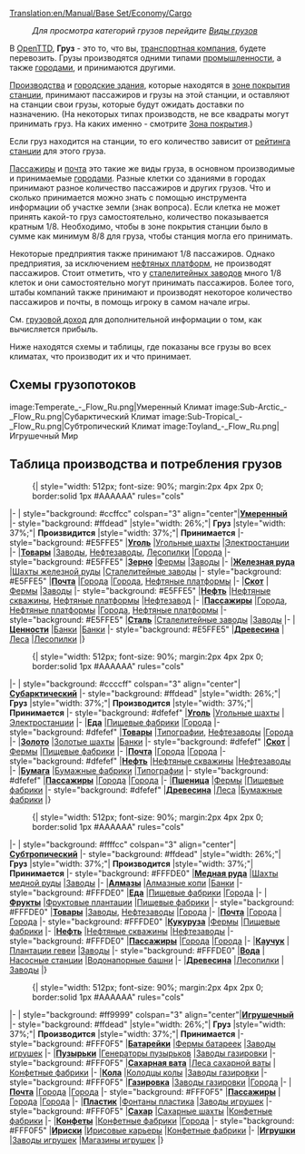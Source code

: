 [[Translation:en/Manual/Base Set/Economy/Cargo]]
{{ru/Учебник}}
:''Для просмотра категорий грузов перейдите [[:Category:ru/Груз|Виды грузов]]''

В [[ru/Manual/OpenTTD|OpenTTD]], '''Груз''' - это то, что вы, [[ru/Manual/Транспортная компания|транспортная компания]], будете перевозить. Грузы производятся одними типами [[ru/Manual/Base Set/Economy/Промышленность|промышленности]], а также [[ru/Manual/Город|городами]], и принимаются другими. 

[[ru/промышленность|Производства]] и [[ru/Manual/Город|городские здания]], которые находятся в [[ru/Manual/Зона покрытия|зоне покрытия]] [[ru/Manual/Станции|станции]], принимают пассажиров и грузы на этой станции, и оставляют на станции свои грузы, которые будут ожидать доставки по назначению. (На некоторых типах производств, не все квадраты могут принимать груз. На каких именно - смотрите [[ru/Manual/Зона покрытия|Зона покрытия]].)

Если груз находится на станции, то его количество зависит от [[ru/Manual/Игровая механика#Рейтинг станций|рейтинга станции]] для этого груза.

[[ru/Manual/Base Set/Economy/Пассажиры|Пассажиры]] и [[ru/Manual/Base Set/Economy/Почта|почта]] это такие же виды груза, в основном производимые и принимаемые [[ru/Manual/Город|городами]]. Разные клетки со зданиями в городах принимают разное количество пассажиров и других грузов. Что и сколько принимается можно знать с помощью инструмента информации об участке земли (знак вопроса). Если клетка не может принять какой-то груз самостоятельно, количество показывается кратным 1/8. Необходимо, чтобы в зоне покрытия станции было в сумме как минимум 8/8 для груза, чтобы станция могла его принимать.

Некоторые предприятия также принимают 1/8 пассажиров. Однако предприятия, за исключением [[ru/Manual/Base Set/Economy/Нефтяная платформа|нефтяных платформ]], не производят пассажиров. Стоит отметить, что у [[ru/Manual/Base Set/Economy/Сталелитейный завод|сталелитейных заводов]] много 1/8 клеток и они самостоятельно могут принимать пассажиров. Более того, штабы компаний также принимают и производят некоторое количество пассажиров и почты, в помощь игроку в самом начале игры.

См. [[ru/Manual/Base Set/Economy/Грузовой доход|грузовой доход]] для дополнительной информации о том, как вычисляется прибыль.

Ниже находятся схемы и таблицы, где показаны все грузы во всех климатах, что производит их и что принимает.

==Схемы грузопотоков==
<gallery>
image:Temperate_-_Flow_Ru.png|Умеренный Климат
image:Sub-Arctic_-_Flow_Ru.png|Субарктический Климат
image:Sub-Tropical_-_Flow_Ru.png|Субтропический Климат
image:Toyland_-_Flow_Ru.png|Игрушечный Мир
</gallery>

==Таблица производства и потребления грузов==

:{| {{en/Wikitable}} style="width: 512px; font-size: 90%; margin:2px 4px 2px 0; border:solid 1px #AAAAAA" rules="cols"
|- 
| style="background: #ccffcc" colspan="3" align="center"|'''[[ru/Умеренный|Умеренный]]'''
|- style="background: #ffdead"
|style="width: 26%;"| '''Груз'''
|style="width: 37%;"| '''Произвидится'''
|style="width: 37%;"| '''Принимается'''
|- style="background: #E5FFE5"
|'''[[ru/Manual/Base Set/Economy/Уголь|Уголь]]'''
|[[ru/Manual/Base Set/Economy/Угольная шахта|Угольные шахты]]
|[[ru/Manual/Base Set/Economy/Электростанция|Электростанции]]
|-
|'''[[ru/Manual/Base Set/Economy/Товары|Товары]]'''
|[[ru/Manual/Base Set/Economy/Завод|Заводы]], [[ru/Manual/Base Set/Economy/Нефтезавод|Нефтезаводы]], [[ru/Manual/Base Set/Economy/Лесопилка|Лесопилки]]
|[[ru/Manual/Город|Города]]
|- style="background: #E5FFE5"
|'''[[ru/Manual/Base Set/Economy/Зерно|Зерно]]'''
|[[ru/Manual/Base Set/Economy/Ферма|Фермы]]
|[[ru/Manual/Base Set/Economy/Завод|Заводы]]
|-
|'''[[ru/Manual/Base Set/Economy/Железная руда|Железная руда]]'''
|[[ru/Manual/Base Set/Economy/Шахта железной руды|Шахты железной руды]]
|[[ru/Manual/Base Set/Economy/Сталелитейный завод|Сталелитейные заводы]]
|- style="background: #E5FFE5"
|'''[[ru/Manual/Base Set/Economy/Почта|Почта]]'''
|[[ru/Manual/Город|Города]]
|[[ru/Manual/Город|Города]], [[ru/Manual/Base Set/Economy/Нефтяная платформа|Нефтяные платформы]]
|-
|'''[[ru/Manual/Base Set/Economy/Скот|Скот]]'''
|[[ru/Manual/Base Set/Economy/Ферма|Фермы]]
|[[ru/Manual/Base Set/Economy/Завод|Заводы]]
|- style="background: #E5FFE5"
|'''[[ru/Manual/Base Set/Economy/Нефть|Нефть]]'''
|[[ru/Manual/Base Set/Economy/Нефтяная скважина|Нефтяные скважины]], [[ru/Manual/Base Set/Economy/Нефтяная платформа|Нефтяные платформы]]
|[[ru/Manual/Base Set/Economy/Нефтезавод|Нефтезавод]]
|-
|'''[[ru/Manual/Base Set/Economy/Пассажиры|Пассажиры]]'''
|[[ru/Manual/Город|Города]], [[ru/Manual/Base Set/Economy/Нефтяная платформа|Нефтяные платформы]]
|[[ru/Manual/Город|Города]], [[ru/Manual/Base Set/Economy/Нефтяная платформа|Нефтяные платформы]]
|- style="background: #E5FFE5"
|'''[[ru/Manual/Base Set/Economy/Сталь|Сталь]]'''
|[[ru/Manual/Base Set/Economy/Сталелитейный завод|Сталелитейные заводы]]
|[[ru/Manual/Base Set/Economy/Завод|Заводы]]
|-
|'''[[ru/Manual/Base Set/Economy/Ценности|Ценности]]'''
|[[ru/Manual/Base Set/Economy/Банк|Банки]]
|[[ru/Manual/Base Set/Economy/Банк|Банки]]
|- style="background: #E5FFE5"
|'''[[ru/Manual/Base Set/Economy/Древесина|Древесина]]'''
|[[ru/Manual/Base Set/Economy/Лес|Леса]]
|[[ru/Manual/Base Set/Economy/Лесопилка|Лесопилки]]
|}

:{| {{en/Wikitable}} style="width: 512px; font-size: 90%; margin:2px 4px 2px 0; border:solid 1px #AAAAAA" rules="cols"
|- 
| style="background: #ccccff" colspan="3" align="center"|'''[[ru/Субарктический|Субарктический]]'''
|- style="background: #ffdead"
|style="width: 26%;"| '''Груз'''
|style="width: 37%;"| '''Производится'''
|style="width: 37%;"| '''Принимается'''
|- style="background: #dfefef"
|'''[[ru/Manual/Base Set/Economy/Уголь|Уголь]]'''
|[[ru/Manual/Base Set/Economy/Угольная шахта|Угольные шахты]]
|[[ru/Manual/Base Set/Economy/Электростанция|Электростанции]]
|-
|'''[[ru/Manual/Base Set/Economy/Еда|Еда]]'''
|[[ru/Manual/Base Set/Economy/Пищевая фабрика|Пищевые фабрики]]
|[[ru/Manual/Город|Города]]
|- style="background: #dfefef"
|'''[[ru/Manual/Base Set/Economy/Товары|Товары]]'''
|[[ru/Manual/Base Set/Economy/Типография|Типографии]], [[ru/Manual/Base Set/Economy/Нефтезавод|Нефтезаводы]]
|[[ru/Manual/Город|Города]]
|-
|'''[[ru/Manual/Base Set/Economy/Золото|Золото]]'''
|[[ru/Manual/Base Set/Economy/Золотая шахта|Золотые шахты]]
|[[ru/Manual/Base Set/Economy/Банк|Банки]]
|- style="background: #dfefef"
|'''[[ru/Manual/Base Set/Economy/Скот|Скот]]'''
|[[ru/Manual/Base Set/Economy/Ферма|Фермы]]
|[[ru/Manual/Base Set/Economy/Пищевая фабрика|Пищевые фабрики]]
|-
|'''[[ru/Manual/Base Set/Economy/Почта|Почта]]'''
|[[ru/Manual/Город|Города]]
|[[ru/Manual/Город|Города]]
|- style="background: #dfefef"
|'''[[ru/Manual/Base Set/Economy/Нефть|Нефть]]'''
|[[ru/Manual/Base Set/Economy/Нефтяная скважина|Нефтяные скважины]]
|[[ru/Manual/Base Set/Economy/Нефтезавод|Нефтезаводы]]
|-
|'''[[ru/Manual/Base Set/Economy/Бумага|Бумага]]'''
|[[ru/Manual/Base Set/Economy/Бумажная фабрика|Бумажные фабрики]]
|[[ru/Manual/Base Set/Economy/Типография|Типографии]]
|- style="background: #dfefef"
|'''[[ru/Manual/Base Set/Economy/Пассажиры|Пассажиры]]'''
|[[ru/Manual/Город|Города]]
|[[ru/Manual/Город|Города]]
|-
|'''[[ru/Manual/Base Set/Economy/Пшеница|Пшеница]]'''
|[[ru/Manual/Base Set/Economy/Ферма|Фермы]]
|[[ru/Manual/Base Set/Economy/Пищевая фабрика|Пищевые фабрики]]
|- style="background: #dfefef"
|'''[[ru/Manual/Base Set/Economy/Древесина|Древесина]]'''
|[[ru/Manual/Base Set/Economy/Лес|Леса]]
|[[ru/Manual/Base Set/Economy/Бумажная фабрика|Бумажные фабрики]]
|}

:{| {{en/Wikitable}} style="width: 512px; font-size: 90%; margin:2px 4px 2px 0; border:solid 1px #AAAAAA" rules="cols"
|- 
| style="background: #ffffcc" colspan="3" align="center"|'''[[ru/Субтропический|Субтропический]]'''
|- style="background: #ffdead"
|style="width: 26%;"| '''Груз'''
|style="width: 37%;"| '''Производится'''
|style="width: 37%;"| '''Принимается'''
|- style="background: #FFFDE0"
|'''[[ru/Manual/Base Set/Economy/Медная руда|Медная руда]]'''
|[[ru/Manual/Base Set/Economy/Шахта медной руды|Шахты медной руды]]
|[[ru/Manual/Base Set/Economy/Завод|Заводы]]
|-
|'''[[ru/Manual/Base Set/Economy/Алмазы|Алмазы]]'''
|[[ru/Manual/Base Set/Economy/Алмазные копи|Алмазные копи]]
|[[ru/Manual/Base Set/Economy/Банк|Банки]]
|- style="background: #FFFDE0"
|'''[[ru/Manual/Base Set/Economy/Еда|Еда]]'''
|[[ru/Manual/Base Set/Economy/Пищевая фабрика|Пищевые фабрики]]
|[[ru/Manual/Город|Города]]
|-
|'''[[ru/Manual/Base Set/Economy/Фрукты|Фрукты]]'''
|[[ru/Manual/Base Set/Economy/Фруктовая плантация|Фруктовые плантации]]
|[[ru/Manual/Base Set/Economy/Пищевая фабрика|Пищевые фабрики]]
|- style="background: #FFFDE0"
|'''[[ru/Manual/Base Set/Economy/Товары|Товары]]'''
|[[ru/Manual/Base Set/Economy/Завод|Заводы]], [[ru/Manual/Base Set/Economy/Нефтезавод|Нефтезаводы]]
|[[ru/Manual/Город|Города]]
|-
|'''[[ru/Manual/Base Set/Economy/Почта|Почта]]'''
|[[ru/Manual/Город|Города]]
|[[ru/Manual/Город|Города]]
|- style="background: #FFFDE0"
|'''[[ru/Manual/Base Set/Economy/Кукуруза|Кукуруза]]'''
|[[ru/Manual/Base Set/Economy/Ферма|Фермы]]
|[[ru/Manual/Base Set/Economy/Пищевая фабрика|Пищевые фабрики]]
|-
|'''[[ru/Manual/Base Set/Economy/Нефть|Нефть]]'''
|[[ru/Manual/Base Set/Economy/Нефтяная скважина|Нефтяные скважины]]
|[[ru/Manual/Base Set/Economy/Нефтезавод|Нефтезаводы]]
|- style="background: #FFFDE0"
|'''[[ru/Manual/Base Set/Economy/Пассажиры|Пассажиры]]'''
|[[ru/Manual/Город|Города]]
|[[ru/Manual/Город|Города]]
|-
|'''[[ru/Manual/Base Set/Economy/Каучук|Каучук]]'''
|[[ru/Manual/Base Set/Economy/Плантация гевеи|Плантации гевеи]]
|[[ru/Manual/Base Set/Economy/Завод|Заводы]]
|- style="background: #FFFDE0"
|'''[[ru/Manual/Base Set/Economy/Вода|Вода]]'''
|[[ru/Manual/Base Set/Economy/Насосная станция|Насосные станции]]
|[[ru/Manual/Base Set/Economy/Водонапорная башня|Водонапорные башни]]
|-
|'''[[ru/Manual/Base Set/Economy/Древесина|Древесина]]'''
|[[ru/Manual/Base Set/Economy/Лесопилка|Лесопилки]]
|[[ru/Manual/Base Set/Economy/Завод|Заводы]]
|}

:{| {{en/Wikitable}} style="width: 512px; font-size: 90%; margin:2px 4px 2px 0; border:solid 1px #AAAAAA" rules="cols"
|- 
| style="background: #ff9999" colspan="3" align="center"|'''[[ru/Игрушечный|Игрушечный]]'''
|- style="background: #ffdead"
|style="width: 26%;"| '''Груз'''
|style="width: 37%;"| '''Производится'''
|style="width: 37%;"| '''Принимается'''
|- style="background: #FFF0F5"
|'''[[ru/Manual/Base Set/Economy/Батарейки|Батарейки]]'''
|[[ru/Manual/Base Set/Economy/Ферма батареек|Фермы батареек]]
|[[ru/Manual/Base Set/Economy/Завод игрушек|Заводы игрушек]]
|-
|'''[[ru/Manual/Base Set/Economy/Пузырьки|Пузырьки]]'''
|[[ru/Manual/Base Set/Economy/Генератор пузырьков|Генераторы пузырьков]]
|[[ru/Manual/Base Set/Economy/Завод газировки|Заводы газировки]]
|- style="background: #FFF0F5"
|'''[[ru/Manual/Base Set/Economy/Сахарная вата|Сахарная вата]]''' 
|[[ru/Manual/Base Set/Economy/Лес сахарной ваты|Леса сахарной ваты]]
|[[ru/Manual/Base Set/Economy/Конфетная фабрика|Конфетные фабрики]]
|-
|'''[[ru/Manual/Base Set/Economy/Кола|Кола]]'''
|[[ru/Manual/Base Set/Economy/Колодцы колы|Колодцы колы]]
|[[ru/Manual/Base Set/Economy/Завод газировки|Заводы газировки]]
|- style="background: #FFF0F5"
|'''[[ru/Manual/Base Set/Economy/Газировка|Газировка]]'''
|[[ru/Manual/Base Set/Economy/Завод газировки|Заводы газировки]]
|[[ru/Manual/Город|Города]]
|-
|'''[[ru/Manual/Base Set/Economy/Почта|Почта]]'''
|[[ru/Manual/Город|Города]]
|[[ru/Manual/Город|Города]]
|- style="background: #FFF0F5"
|'''[[ru/Manual/Base Set/Economy/Пассажиры|Пассажиры]]'''
|[[ru/Manual/Город|Города]]
|[[ru/Manual/Город|Города]]
|-
|'''[[ru/Manual/Base Set/Economy/Пластик|Пластик]]'''
|[[ru/Manual/Base Set/Economy/Фонтаны пластика|Фонтаны пластика]]
|[[ru/Manual/Base Set/Economy/Завод игрушек|Заводы игрушек]]
|- style="background: #FFF0F5"
|'''[[ru/Manual/Base Set/Economy/Сахар|Сахар]]'''
|[[ru/Manual/Base Set/Economy/Сахарная шахта|Сахарные шахты]]
|[[ru/Manual/Base Set/Economy/Конфетная фабрика|Конфетные фабрики]]
|-
|'''[[ru/Manual/Base Set/Economy/Конфеты|Конфеты]]'''
|[[ru/Manual/Base Set/Economy/Конфетная фабрика|Конфетные фабрики]]
|[[ru/Manual/Город|Города]]
|- style="background: #FFF0F5"
|'''[[ru/Manual/Base Set/Economy/Ириски|Ириски]]'''
|[[ru/Manual/Base Set/Economy/Ирисовый карьер|Ирисовые карьеры]]
|[[ru/Manual/Base Set/Economy/Конфетная фабрика|Конфетные фабрики]]
|-
|'''[[ru/Manual/Base Set/Economy/Игрушки|Игрушки]]'''
|[[ru/Manual/Base Set/Economy/Завод игрушек|Заводы игрушек]]
|[[ru/Manual/Base Set/Economy/Магазин игрушек|Магазины игрушек]]
|}
